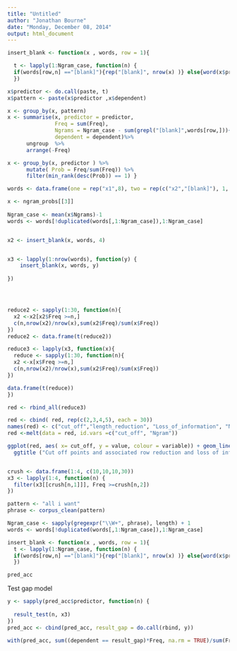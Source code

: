 ```yaml
---
title: "Untitled"
author: "Jonathan Bourne"
date: "Monday, December 08, 2014"
output: html_document
---
```



```r
insert_blank <- function(x , words, row = 1){

  t <- lapply(1:Ngram_case, function(n) {
  if(words[row,n] =="[blank]"){rep("[blank]", nrow(x) )} else{word(x$predictor, n)}
  })

x$predictor <- do.call(paste, t)
x$pattern <- paste(x$predictor ,x$dependent)

x <- group_by(x, pattern)
x <- summarise(x, predictor = predictor, 
               Freq = sum(Freq), 
               Ngrams = Ngram_case - sum(grepl("[blank]",words[row,]))+1, 
               dependent = dependent)%>%
      ungroup  %>%
      arrange(-Freq)

x <- group_by(x, predictor ) %>%
      mutate( Prob = Freq/sum(Freq)) %>%
      filter(min_rank(desc(Prob)) == 1) }
```



```r

words <- data.frame(one = rep("x1",8), two = rep(c("x2","[blank]"), 1, each = 4), three = rep(c("x3","[blank]"), 2, each = 2), four = rep(c("x4","[blank]"), 4), stringsAsFactors = FALSE)

x <- ngram_probs[[3]]
 
Ngram_case <- mean(x$Ngrams)-1
words <- words[!duplicated(words[,1:Ngram_case]),1:Ngram_case]


x2 <- insert_blank(x, words, 4)


x3 <- lapply(1:nrow(words), function(y) {
    insert_blank(x, words, y)
  
})




reduce2 <- sapply(1:30, function(n){
  x2 <-x2[x2$Freq >=n,]
  c(n,nrow(x2)/nrow(x),sum(x2$Freq)/sum(x$Freq))
})  
reduce2 <- data.frame(t(reduce2))

```


```r
reduce3 <- lapply(x3, function(x){
  reduce <- sapply(1:30, function(n){
  x2 <-x[x$Freq >=n,]
  c(n,nrow(x2)/nrow(x),sum(x2$Freq)/sum(x$Freq))
})

data.frame(t(reduce))
})

red <- rbind_all(reduce3)

red <- cbind( red, rep(c(2,3,4,5), each = 30))
names(red) <- c("cut_off","length_reduction", "Loss_of_information", "Ngram")
red <-melt(data = red, id.vars =c("cut_off", "Ngram"))

ggplot(red, aes( x= cut_off, y = value, colour = variable)) + geom_line()+facet_grid(~Ngram) +
  ggtitle ("Cut off points and associated row reduction and loss of information\n by Ngram size")


crush <- data.frame(1:4, c(10,10,10,30))
x3 <- lapply(1:4, function(n) {
  filter(x3[[crush[n,1]]], Freq >=crush[n,2])
})


```


```r
pattern <- "all i want"
phrase <- corpus_clean(pattern)

Ngram_case <- sapply(gregexpr("\\W+", phrase), length) + 1
words <- words[!duplicated(words[,1:Ngram_case]),1:Ngram_case]

insert_blank <- function(x , words, row = 1){
  t <- lapply(1:Ngram_case, function(n) {
  if(words[row,n] =="[blank]"){rep("[blank]", nrow(x) )} else{word(x$predictor, n)}
  })

pred_acc
```


Test gap model
```r
y <- sapply(pred_acc$predictor, function(n) {
  
  result_test(n, x3)
})
pred_acc <- cbind(pred_acc, result_gap = do.call(rbind, y))

with(pred_acc, sum((dependent == result_gap)*Freq, na.rm = TRUE)/sum(Freq))
```

